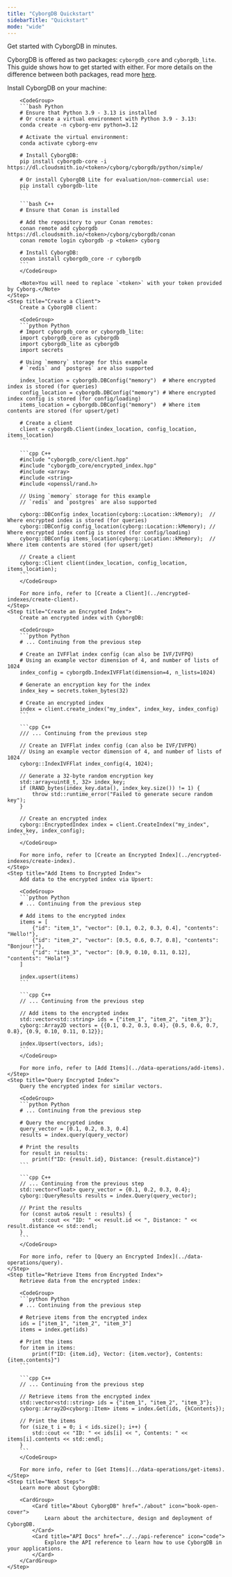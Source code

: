 ```yaml
---
title: "CyborgDB Quickstart"
sidebarTitle: "Quickstart"
mode: "wide"
---
```


Get started with CyborgDB in minutes.

<Tip>CyborgDB is offered as two packages: `cyborgdb_core` and `cyborgdb_lite`. This guide shows how to get started with either. For more details on the difference between both packages, read more [here](./about#cyborgdb-lite).</Tip>

<Steps>
    <Step title="Install CyborgDB">
        Install CyborgDB on your machine:

        <CodeGroup>
        ```bash Python
        # Ensure that Python 3.9 - 3.13 is installed
        # Or create a virtual environment with Python 3.9 - 3.13:
        conda create -n cyborg-env python=3.12

        # Activate the virtual environment:
        conda activate cyborg-env

        # Install CyborgDB:
        pip install cyborgdb-core -i https://dl.cloudsmith.io/<token>/cyborg/cyborgdb/python/simple/

        # Or install CyborgDB Lite for evaluation/non-commercial use:
        pip install cyborgdb-lite
        ```

        ```bash C++
        # Ensure that Conan is installed

        # Add the repository to your Conan remotes:
        conan remote add cyborgdb https://dl.cloudsmith.io/<token>/cyborg/cyborgdb/conan
        conan remote login cyborgdb -p <token> cyborg

        # Install CyborgDB:
        conan install cyborgdb_core -r cyborgdb
        ```
        </CodeGroup>

        <Note>You will need to replace `<token>` with your token provided by Cyborg.</Note>
    </Step>
    <Step title="Create a Client">
        Create a CyborgDB client:

        <CodeGroup>
        ```python Python
        # Import cyborgdb_core or cyborgdb_lite:
        import cyborgdb_core as cyborgdb
        import cyborgdb_lite as cyborgdb
        import secrets

        # Using `memory` storage for this example
        # `redis` and `postgres` are also supported
        
        index_location = cyborgdb.DBConfig("memory")  # Where encrypted index is stored (for queries)
        config_location = cyborgdb.DBConfig("memory") # Where encrypted index config is stored (for config/loading)
        items_location = cyborgdb.DBConfig("memory")  # Where item contents are stored (for upsert/get)

        # Create a client
        client = cyborgdb.Client(index_location, config_location, items_location)
        ```

        ```cpp C++
        #include "cyborgdb_core/client.hpp"
        #include "cyborgdb_core/encrypted_index.hpp"
        #include <array>
        #include <string>
        #include <openssl/rand.h>

        // Using `memory` storage for this example
        // `redis` and `postgres` are also supported

        cyborg::DBConfig index_location(cyborg::Location::kMemory);  // Where encrypted index is stored (for queries)
        cyborg::DBConfig config_location(cyborg::Location::kMemory); // Where encrypted index config is stored (for config/loading)
        cyborg::DBConfig items_location(cyborg::Location::kMemory);  // Where item contents are stored (for upsert/get)

        // Create a client
        cyborg::Client client(index_location, config_location, items_location);
        ```
        </CodeGroup>

        For more info, refer to [Create a Client](../encrypted-indexes/create-client).
    </Step>
    <Step title="Create an Encrypted Index">
        Create an encrypted index with CyborgDB:

        <CodeGroup>
        ```python Python
        # ... Continuing from the previous step
        
        # Create an IVFFlat index config (can also be IVF/IVFPQ)
        # Using an example vector dimension of 4, and number of lists of 1024
        index_config = cyborgdb.IndexIVFFlat(dimension=4, n_lists=1024)

        # Generate an encryption key for the index
        index_key = secrets.token_bytes(32)

        # Create an encrypted index
        index = client.create_index("my_index", index_key, index_config)
        ```

        ```cpp C++
        /// ... Continuing from the previous step

        // Create an IVFFlat index config (can also be IVF/IVFPQ)
        // Using an example vector dimension of 4, and number of lists of 1024
        cyborg::IndexIVFFlat index_config(4, 1024);

        // Generate a 32-byte random encryption key
        std::array<uint8_t, 32> index_key;
        if (RAND_bytes(index_key.data(), index_key.size()) != 1) {
            throw std::runtime_error("Failed to generate secure random key");
        }

        // Create an encrypted index
        cyborg::EncryptedIndex index = client.CreateIndex("my_index", index_key, index_config);
        ```
        </CodeGroup>

        For more info, refer to [Create an Encrypted Index](../encrypted-indexes/create-index).
    </Step>
    <Step title="Add Items to Encrypted Index">
        Add data to the encrypted index via Upsert:

        <CodeGroup>
        ```python Python
        # ... Continuing from the previous step

        # Add items to the encrypted index
        items = [
            {"id": "item_1", "vector": [0.1, 0.2, 0.3, 0.4], "contents": "Hello!"},
            {"id": "item_2", "vector": [0.5, 0.6, 0.7, 0.8], "contents": "Bonjour!"},
            {"id": "item_3", "vector": [0.9, 0.10, 0.11, 0.12], "contents": "Hola!"}
        ]

        index.upsert(items)
        ```

        ```cpp C++
        // ... Continuing from the previous step

        // Add items to the encrypted index
        std::vector<std::string> ids = {"item_1", "item_2", "item_3"};
        cyborg::Array2D vectors = {{0.1, 0.2, 0.3, 0.4}, {0.5, 0.6, 0.7, 0.8}, {0.9, 0.10, 0.11, 0.12}};

        index.Upsert(vectors, ids);
        ```
        </CodeGroup>

        For more info, refer to [Add Items](../data-operations/add-items).
    </Step>
    <Step title="Query Encrypted Index">
        Query the encrypted index for similar vectors.

        <CodeGroup>
        ```python Python
        # ... Continuing from the previous step

        # Query the encrypted index
        query_vector = [0.1, 0.2, 0.3, 0.4]
        results = index.query(query_vector)

        # Print the results
        for result in results:
            print(f"ID: {result.id}, Distance: {result.distance}")
        ```

        ```cpp C++
        // ... Continuing from the previous step
        std::vector<float> query_vector = {0.1, 0.2, 0.3, 0.4};
        cyborg::QueryResults results = index.Query(query_vector);

        // Print the results
        for (const auto& result : results) {
            std::cout << "ID: " << result.id << ", Distance: " << result.distance << std::endl;
        }
        ```
        </CodeGroup>

        For more info, refer to [Query an Encrypted Index](../data-operations/query).
    </Step>
    <Step title="Retrieve Items from Encrypted Index">
        Retrieve data from the encrypted index:

        <CodeGroup>
        ```python Python
        # ... Continuing from the previous step

        # Retrieve items from the encrypted index
        ids = ["item_1", "item_2", "item_3"]
        items = index.get(ids)

        # Print the items
        for item in items:
            print(f"ID: {item.id}, Vector: {item.vector}, Contents: {item.contents}")
        ```

        ```cpp C++
        // ... Continuing from the previous step

        // Retrieve items from the encrypted index
        std::vector<std::string> ids = {"item_1", "item_2", "item_3"};
        cyborg::Array2D<cyborg::Item> items = index.Get(ids, {kContents});

        // Print the items
        for (size_t i = 0; i < ids.size(); i++) {
            std::cout << "ID: " << ids[i] << ", Contents: " << items[i].contents << std::endl;
        }
        ```
        </CodeGroup>

        For more info, refer to [Get Items](../data-operations/get-items).
    </Step>
    <Step title="Next Steps">
        Learn more about CyborgDB:

        <CardGroup>
            <Card title="About CyborgDB" href="./about" icon="book-open-cover">
                Learn about the architecture, design and deployment of CyborgDB.
            </Card>
            <Card title="API Docs" href="../../api-reference" icon="code">
                Explore the API reference to learn how to use CyborgDB in your applications.
            </Card>
        </CardGroup>
    </Step>
</Steps>
